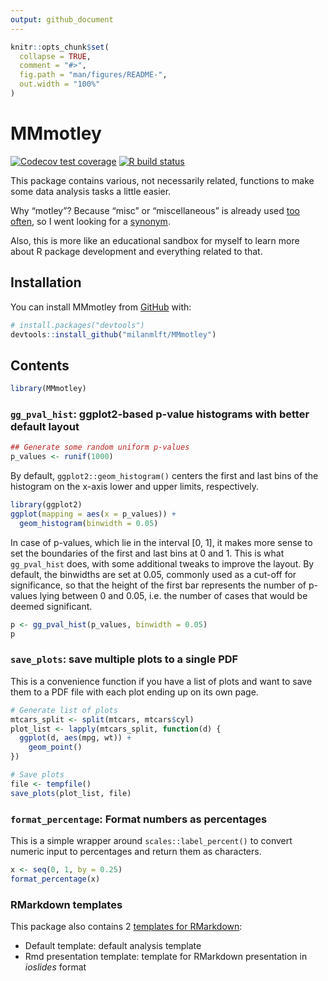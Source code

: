 ```yaml
---
output: github_document
---
```


<!-- README.md is generated from README.Rmd. Please edit that file -->

```r
knitr::opts_chunk$set(
  collapse = TRUE,
  comment = "#>",
  fig.path = "man/figures/README-",
  out.width = "100%"
)
```

# MMmotley

<!-- badges: start -->
[![Codecov test coverage](https://codecov.io/gh/milanmlft/MMmotley/branch/master/graph/badge.svg)](https://codecov.io/gh/milanmlft/MMmotley?branch=master)
[![R build status](https://github.com/milanmlft/MMmotley/workflows/R-CMD-check/badge.svg)](https://github.com/milanmlft/MMmotley/actions)
<!-- badges: end -->

This package contains various, not necessarily related, functions to make some data analysis tasks a little easier.

Why "motley"? Because "misc" or "miscellaneous" is already used [too often](https://github.com/search?q=misc+language%3AR&type=Repositories), so I went looking for a [synonym](https://www.lexico.com/synonym/miscellaneous).

Also, this is more like an educational sandbox for myself to learn more about R package development and everything related to that.


## Installation

You can install MMmotley from [GitHub](https://github.com/milanmlft/MMmotley) with:

``` r
# install.packages("devtools")
devtools::install_github("milanmlft/MMmotley")
```

## Contents

```r
library(MMmotley)
```

### `gg_pval_hist`: ggplot2-based p-value histograms with better default layout

```r
## Generate some random uniform p-values
p_values <- runif(1000)
```

By default, `ggplot2::geom_histogram()` centers the first and last bins of
the histogram on the x-axis lower and upper limits, respectively.

```r
library(ggplot2)
ggplot(mapping = aes(x = p_values)) +
  geom_histogram(binwidth = 0.05)
```

In case of p-values, which lie in the interval [0, 1], it makes more
sense to set the boundaries of the first and last bins at 0 and 1.
This is what `gg_pval_hist` does, with some additional tweaks to improve the layout.
By default, the binwidths are set at 0.05, commonly used as a cut-off for significance,
so that the height of the first bar represents the number of p-values lying
between 0 and 0.05, i.e. the number of cases that would be deemed significant.

```r
p <- gg_pval_hist(p_values, binwidth = 0.05)
p
```


### `save_plots`: save multiple plots to a single PDF

This is a convenience function if you have a list of plots and want to save them
to a PDF file with each plot ending up on its own page.

```r
# Generate list of plots
mtcars_split <- split(mtcars, mtcars$cyl)
plot_list <- lapply(mtcars_split, function(d) {
  ggplot(d, aes(mpg, wt)) +
    geom_point()
})

# Save plots
file <- tempfile()
save_plots(plot_list, file)
```


### `format_percentage`: Format numbers as percentages

This is a simple wrapper around `scales::label_percent()` to convert numeric input to percentages and return them as characters.

```r
x <- seq(0, 1, by = 0.25)
format_percentage(x)
```

### RMarkdown templates

This package also contains 2 [templates for RMarkdown][rmd-templates]:

- Default template: default analysis template
- Rmd presentation template: template for RMarkdown presentation in *ioslides* format

[rmd-templates]: https://bookdown.org/yihui/rmarkdown/document-templates.html
